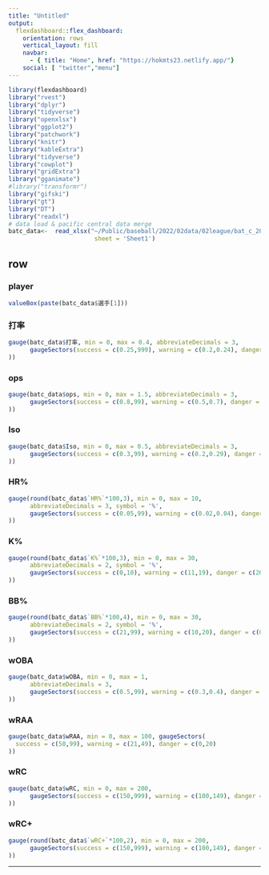 ```yaml
---
title: "Untitled"
output: 
  flexdashboard::flex_dashboard:
    orientation: rows
    vertical_layout: fill
    navbar:
      - { title: "Home", href: "https://hokmts23.netlify.app/"}
    social: [ "twitter","menu"]
---
```


```r
library(flexdashboard)
library("rvest")
library("dplyr")
library("tidyverse")
library("openxlsx")
library("ggplot2")
library("patchwork")
library("knitr")
library("kableExtra")
library("tidyverse")
library("cowplot")
library("gridExtra")
library("gganimate")
#library("transformr")
library("gifski")
library("gt")
library("DT")
library("readxl")
# data load & pacific central data merge
batc_data<-  read_xlsx("~/Public/baseball/2022/02data/02league/bat_c_2022cl.xlsx",
                        sheet = 'Sheet1')
```

row
-----------------------------------------------------------------------

### player

```r
valueBox(paste(batc_data$選手[1]))
```

### 打率

```r
gauge(batc_data$打率, min = 0, max = 0.4, abbreviateDecimals = 3,
      gaugeSectors(success = c(0.25,999), warning = c(0.2,0.24), danger = c(0,0.19)
))
```

### ops

```r
gauge(batc_data$ops, min = 0, max = 1.5, abbreviateDecimals = 3,
      gaugeSectors(success = c(0.8,99), warning = c(0.5,0.7), danger = c(0,0.4)
))
```


### Iso

```r
gauge(batc_data$Iso, min = 0, max = 0.5, abbreviateDecimals = 3,
      gaugeSectors(success = c(0.3,99), warning = c(0.2,0.29), danger = c(0,0.1)
))
```



### HR%

```r
gauge(round(batc_data$`HR%`*100,3), min = 0, max = 10,
      abbreviateDecimals = 3, symbol = '%',
      gaugeSectors(success = c(0.05,99), warning = c(0.02,0.04), danger = c(0,0.01)
))
```

### K%

```r
gauge(round(batc_data$`K%`*100,3), min = 0, max = 30, 
      abbreviateDecimals = 2, symbol = '%',
      gaugeSectors(success = c(0,10), warning = c(11,19), danger = c(20,99)
))
```

### BB%

```r
gauge(round(batc_data$`BB%`*100,4), min = 0, max = 30, 
      abbreviateDecimals = 2, symbol = '%',
      gaugeSectors(success = c(21,99), warning = c(10,20), danger = c(0,9)
))
```

### wOBA

```r
gauge(batc_data$wOBA, min = 0, max = 1, 
      abbreviateDecimals = 3, 
      gaugeSectors(success = c(0.5,99), warning = c(0.3,0.4), danger = c(0,0.2)
))
```


### wRAA

```r
gauge(batc_data$wRAA, min = 0, max = 100, gaugeSectors(
  success = c(50,99), warning = c(21,49), danger = c(0,20)
))
```

### wRC

```r
gauge(batc_data$wRC, min = 0, max = 200, 
      gaugeSectors(success = c(150,999), warning = c(100,149), danger = c(0,99)
))
```

### wRC+

```r
gauge(round(batc_data$`wRC+`*100,2), min = 0, max = 200, 
      gaugeSectors(success = c(150,999), warning = c(100,149), danger = c(0,99)
))
```

-----------------------------------------------------------------------
